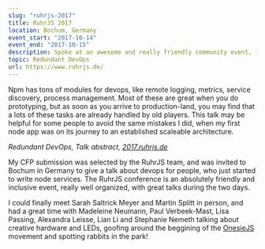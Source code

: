```yaml
---
slug: "ruhrjs-2017"
title: RuhrJS 2017
location: Bochum, Germany
event_start: "2017-10-14"
event_end: "2017-10-15"
description: Spoke at an awesome and really friendly community event, in the Ruhr Valley
topic: Redundant DevOps
url: https://www.ruhrjs.de/
---
```



<Intro>

  Npm has tons of modules for devops, like remote logging, metrics, service discovery, process management. Most of these are great when you do prototyping, but as soon as you arrive to production-land, you may find that a lots of these tasks are already handled by old players. This talk may be helpful for some people to avoid the same mistakes I did, when my first node app was on its journey to an established scaleable architecture.

  _Redundant DevOps, Talk abstract, [2017.ruhrjs.de](https://2017.ruhrjs.de/)_

</Intro>

My CFP submission was selected by the RuhrJS team, and was invited to Bochum in Germany to give a talk about devops for people, who just started to write node services. The RuhrJS conference is an absolutely friendly and inclusive event, really well organized, with great talks during the two days.

<Youtube src="https://www.youtube.com/embed/3SMbGRVRUsc" />

<SlideShare src="//www.slideshare.net/slideshow/embed_code/key/HGZMy0cZVzTwkj" />

I could finally meet Sarah Saltrick Meyer and Martin Splitt in person, and had a great time with Madeleine Neumann, Paul Verbeek-Mast, Lisa Passing, Alexandra Leisse, Lian Li and Stephanie Nemeth talking about creative hardware and LEDs, goofing around the beggining of the [OnesieJS](https://twitter.com/onesiejs) movement and spotting rabbits in the park!
